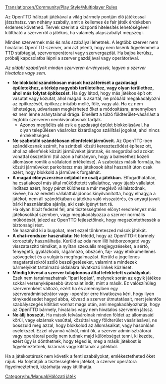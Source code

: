 [[Translation:en/Community/Play Style/Multiplayer Rules]]

Az OpenTTD hálózati játékával a világ bármely pontján élő játékossal játszhatsz. van néhány szabály, amit a kellemes és fair játék érdekében érdemes követned. Tervek szerint a központi hitelesítés lehetőségével kitiltható a szerverről a játékos, ha valamely alapszabályt megszegi.

Minden szervernek más és más szabályai lehetnek. A legtöbb szerver nem hivatalos OpenTTD-szerver, ami azt jelenti, hogy nem kísérik figyelemmel a TTD stábtagjai, szerveroperátorai vagy szervergazdái. Ha bajba kerülsz, próbálj kapcsolatba lépni a szerver gazdájával vagy operátorával.

''Az alábbi szabályok minden szerveren érvényesek, legyen a szerver hivatalos vagy sem.''

* '''Ne blokkold szándékosan mások hozzáférését a gazdasági épületekhez, a térkép nagyobb területeihez, vagy olyan területhez, ahol más folytat építkezést'''. Ha úgy látod, hogy más játékos épít ott vasutat vagy közutat, ahol magad is akartál, ne próbáld megakadályozni az építkezését, építkezz inkább mellé, fölé, vagy alá. Ha ez nem lehetséges, udvariasan megkérheted őket a módosításra, amennyiben ez nem lenne aránytalanul drága. Emellett a túlzó földterület-vásárlást a legtöbb szerveren nemkívánatosnak tartják.
** Azonos megítélés alá esik a gazdasági épület blokkolásával, ha olyan településen vásárolsz kizárólagos szállítási jogokat, ahol nincs érdekeltséged.
* '''Ne szabotáld szándékosan ellenfeleid járműveit.''' Az OpenTTD-ben szándékosnak számít, ha szintbeli közúti kereszteződést építesz ott, ahol az ellenfelek közúti járműveket járatnak, és megpróbálod azokat vonattal összetörni (túl azon a hátrányon, hogy a balesethez közeli állomáson romlik a vállalatod értékelése). A szabotázs másik formája, ha közúti járműveket parkoltatsz más játékosok által használt úton csak azért, hogy blokkold a járműveik forgalmát.
* '''A magad előnyszerzése céljából ne csalj a játékban.''' Elfogadhatatlan, ha csatlakozol más által működtetett vállalathoz, vagy újabb vállalatot indítasz azért, hogy pénzt küldhess a már meglévő vállalatodnak, kivéve, ha az eredeti vállalattulajdonos kinyilvánította, hogy elhagyja a játékot, nem áll szándékában a játékba való visszatérés, és anyagi javait bárki használatába ajánlja, aki csak igényt tart rá.<br>Ha olyan hibát fedezel fel, ami tisztességtelen előnyt eredményez más játékosokkal szemben, vagy megakadályozza a szerver normális működését, jelezd az OpenTTD fejlesztőinek, hogy megszüntethessék a biztonsági rést. <br>Ne használd ki a bugokat, mert ezzel tönkreteszed mások játékát.
* '''A chat-rendszer használata:''' Ne feledd, hogy az OpenTTD-t bármely korosztály használhatja. Kerüld az oda nem illő hátborzongató vagy visszataszító témákat, a nyíltan szexuális megjegyzéseket, a sértő, fenyegető, gyalázkodó, rágalmazó, obszcén, faj- vagy etnikumellenes szövegeket és a vulgáris megfogalmazást. Kerüld a jogellenes magatartásokról szóló beszélgetéseket, valamint a mindezek bármelyikét tartalmazó oldalakra hivatkozó linkek közlését. 
* '''Mindig kövesd a szerver tulajdonosa által lefektetett szabályokat.''' Ezek nem tartalmazhatnak "ipari lopást", melynek során az egyik játékos sokkal versenyképesebb útvonalat indít, mint a másik. Ez valószínűleg szerverenként változó, ezért ha és amennyiben egy szerveradminisztrátor vagy -operátor erre hivatkozva kéri, hogy ilyen ténykedésedet hagyd abba, kövesd a szerver útmutatásait, mert jelentős szabályszegés kitiltást vonhat maga után, ami megakadályozhatja, hogy az OpenTTD bármely, hivatalos vagy nem hivatalos szerverén játssz.
* '''Ne állj bosszút.''' Ha mások felvásárolnak minden földet az állomásaid körül, vagy elzárnak vasúttal, közúttal vagy földterület vásárlásával, ne bosszuld meg azzal, hogy blokkolod az állomásaikat, vagy hasonlóan cselekszel. Ezzel olyanná válnál, mint ők, a szerver adminisztrátorai vagy operátorai pedig nem tudnak majd különbséget tenni, ki kezdte, ezért úgy is dönthetnek, hogy téged is, meg a másik játékost is figyelmeztetnek, kizárnak vagy kitiltanak a játékból.
Ha a játékostársak nem követik a fenti szabályokat, emlékeztetheted őket rájuk. Ha folytatják a tisztességtelen játékot, a szerver operátora figyelmeztetheti, kizárhatja vagy kitilthatja.

[[Category:hu/Manual/Hálózati játék]]